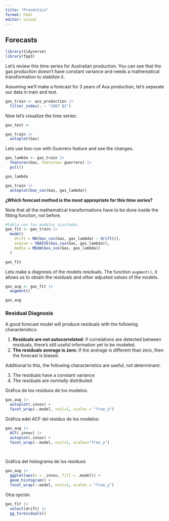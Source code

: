 ```yaml
---
title: "Pronóstico"
format: html
editor: visual
---
```


## Forecasts

```r
library(tidyverse)
library(fpp3)
```

Let's review this time series for Australian production. You can see that the gas production doesn't have constant variance and needs a mathematical transformation to stabilize it.

Assuming we'll make a forecast for 3 years of Aus production, let's separate our data in train and test.

```r
gas_train <- aus_production |> 
  filter_index(. ~ "2007 Q2")
```

Now let's visualize the time series:

```r
gas_test <- 
```

```r
gas_train |> 
  autoplot(Gas)
```

Lets use box-cox with Guerrero feature and see the changes.

```r
gas_lambda <- gas_train |> 
  features(Gas, features= guerrero) |> 
  pull()

gas_lambda
```

```r
gas_train |> 
  autoplot(box_cox(Gas, gas_lambda))
```

**¿Which forecast method is the most appropriate for this time series?**

Note that all the mathematical transformations have to be done inside the fitting function, not before.

```r
#tabla con los modelos ajustados
gas_fit <- gas_train |> 
  model(
    drift = RW(box_cox(Gas, gas_lambda) ~ drift()),
    snaive = SNAIVE(box_cox(Gas, gas_lambda)),
    media = MEAN(box_cox(Gas, gas_lambda))
  )

gas_fit

```

Lets make a diagnosis of the models residuals. The function `augment()`, it allows us to obtain the residuals and other adjusted values of the models.

```r
gas_aug <- gas_fit |> 
  augment()

gas_aug
```

### **Residual Diagnosis**

A good forecast model will produce residuals with the following characteristics:

1.  **Residuals are not autocorrelated**: if correlations are detected between residuals, there's still useful information yet to be modeled.
2.  **The residuals average is zero:** If the average is different than zero, then the forecast is biased.

Additional to this, the following characteristics are useful, not determinant:

3.  The residuals have a constant variance
4.  The residuals are *normally* distributed

Gráfica de los residuos de los modelos:

```r
gas_aug |> 
  autoplot(.innov) +
  facet_wrap(~.model, ncol=1, scales = "free_y")
```

Gráfica edel ACF del residuo de los modelos:

```r
gas_aug |> 
  ACF(.innov) |> 
  autoplot(.innov) +
  facet_wrap(~.model, ncol=1, scales="free_y")
  
  
```

Gráfica del histograma de los residuos

```r
gas_aug |> 
  ggplot(aes(x = .innov, fill = .model)) +
  geom_histogram() +
  facet_wrap(~.model, ncol=1, scales = "free_y")
```

Otra opción

```r
gas_fit |> 
  select(drift) |> 
  gg_tsresiduals()
```
